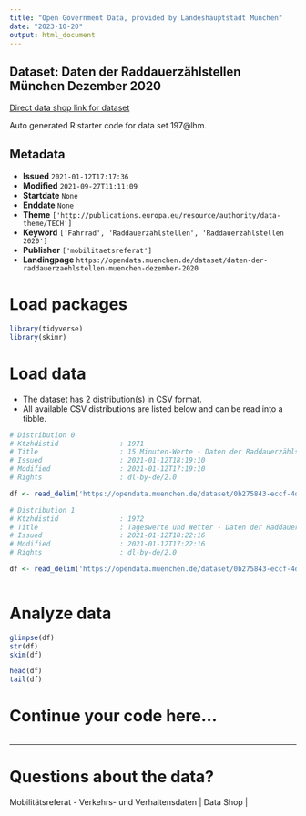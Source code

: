 ```yaml
---
title: "Open Government Data, provided by Landeshauptstadt München"
date: "2023-10-20"
output: html_document
---
```


## Dataset: Daten der Raddauerzählstellen München Dezember 2020

[Direct data shop link for dataset](https://opendata.muenchen.de/dataset/daten-der-raddauerzaehlstellen-muenchen-dezember-2020)

Auto generated R starter code for data set 197@lhm.

## Metadata

- **Issued** `2021-01-12T17:17:36`
- **Modified** `2021-09-27T11:11:09`
- **Startdate** `None`
- **Enddate** `None`
- **Theme** `['http://publications.europa.eu/resource/authority/data-theme/TECH']`
- **Keyword** `['Fahrrad', 'Raddauerzählstellen', 'Raddauerzählstellen 2020']`
- **Publisher** `['mobilitaetsreferat']`
- **Landingpage** `https://opendata.muenchen.de/dataset/daten-der-raddauerzaehlstellen-muenchen-dezember-2020`


# Load packages

```r

library(tidyverse)
library(skimr)

```

# Load data

-   The dataset has 2 distribution(s) in CSV format.
-   All available CSV distributions are listed below and can be read into a tibble.

```r

# Distribution 0
# Ktzhdistid               : 1971
# Title                    : 15 Minuten-Werte - Daten der Raddauerzählstellen München Dezember 2020
# Issued                   : 2021-01-12T18:19:10
# Modified                 : 2021-01-12T17:19:10
# Rights                   : dl-by-de/2.0

df <- read_delim('https://opendata.muenchen.de/dataset/0b275843-eccf-4d59-bbce-2d4a252939a9/resource/19766f2d-7f14-4147-8f71-22834f9d263f/download/rad20201215minbearbeitet.csv')

# Distribution 1
# Ktzhdistid               : 1972
# Title                    : Tageswerte und Wetter - Daten der Raddauerzählstellen München Dezember 2020
# Issued                   : 2021-01-12T18:22:16
# Modified                 : 2021-01-12T17:22:16
# Rights                   : dl-by-de/2.0

df <- read_delim('https://opendata.muenchen.de/dataset/0b275843-eccf-4d59-bbce-2d4a252939a9/resource/4a17d7ab-b1ac-4059-b4e4-5025d522059f/download/rad202012tagebearbeitet.csv')



```

# Analyze data

```r

glimpse(df)
str(df)
skim(df)

head(df)
tail(df)

```

# Continue your code here...

```r

```

------------------------------------------------------------------------

# Questions about the data?

Mobilitätsreferat - Verkehrs- und Verhaltensdaten | Data Shop | 
